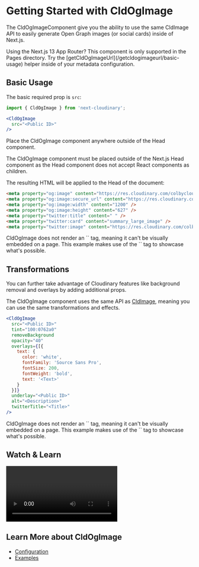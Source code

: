 


<Head>
  <title>CldOgImage - Next Cloudinary</title>
  <meta name="og:title" content="Getting Started with CldOgImage - Next Cloudinary" />
  <meta name="og:url" content={`https://next-cloudinary.spacejelly.dev/cldogimage/basic-usage`} />
</Head>

<OgImage
  title="CldOgImage"
  twitterTitle="Getting Started with CldOgImage"
/>

# Getting Started with CldOgImage

The CldOgImageComponent give you the ability to use the same CldImage API to easily generate Open Graph images (or social cards) inside of Next.js.

<Callout emoji={false}>
  Using the Next.js 13 App Router? This component is only supported in the Pages directory. Try the [getCldOgImageUrl](/getcldogimageurl/basic-usage) helper inside of your metadata configuration.
</Callout>

## Basic Usage

The basic required prop is `src`:

```jsx
import { CldOgImage } from 'next-cloudinary';

<CldOgImage
  src="<Public ID>"
/>
```

Place the CldOgImage component anywhere outside of the Head component.

<Callout emoji={false}>
  The CldOgImage component must be placed outside of the Next.js Head component as the Head component does not accept React components as children.
</Callout>

The resulting HTML will be applied to the Head of the document:

```html
<meta property="og:image" content="https://res.cloudinary.com/colbycloud-next-cloudinary/image/upload/c_fill,w_2400,h_1254,g_center/c_scale,w_1200/f_jpg/q_auto/v1/images/galaxy" />
<meta property="og:image:secure_url" content="https://res.cloudinary.com/colbycloud-next-cloudinary/image/upload/c_fill,w_2400,h_1254,g_center/c_scale,w_1200/f_jpg/q_auto/v1/images/galaxy" />
<meta property="og:image:width" content="1200" />
<meta property="og:image:height" content="627" />
<meta property="twitter:title" content=" " />
<meta property="twitter:card" content="summary_large_image" />
<meta property="twitter:image" content="https://res.cloudinary.com/colbycloud-next-cloudinary/image/upload/c_fill,w_2400,h_1254,g_center/c_scale,w_1200/f_webp/q_auto/v1/images/galaxy" />
```

<p className="nx-mt-6">
<CldImage
  width="1200"
  height="627"
  src={`${process.env.IMAGES_DIRECTORY}/turtle`}
  crop="fill"
  sizes="100vw"
  alt="Turtle in the ocean"
/>
</p>

<Callout emoji={false}>
  CldOgImage does not render an `<img>` tag, meaning it can't be visually embedded on a page. This example makes use of the `<CldImage>` tag to showcase what's possible.
</Callout>

## Transformations

You can further take advantage of Cloudinary features like background removal and overlays by adding additional props.

The CldOgImage component uses the same API as [CldImage](/components/cldimage/configuration), meaning you can use the same transformations and effects.

```jsx
<CldOgImage
  src="<Public ID>"
  tint="100:0762a0"
  removeBackground
  opacity="40"
  overlays={[{
    text: {
      color: 'white',
      fontFamily: 'Source Sans Pro',
      fontSize: 200,
      fontWeight: 'bold',
      text: '<Text>'
    }
  }]}
  underlay="<Public ID>"
  alt="<Description>"
  twitterTitle="<Title>"
/>
```

<p className="nx-mt-6">
<CldImage
  width="1200"
  height="627"
  src={`${process.env.IMAGES_DIRECTORY}/turtle`}
  crop="fill"
  tint="100:0762a0"
  removeBackground
  opacity="40"
  overlays={[{
    text: {
      color: 'white',
      fontFamily: 'Source Sans Pro',
      fontSize: 80,
      fontWeight: 'bold',
      text: 'Next Cloudinary'
    }
  }]}
  underlay={`${process.env.IMAGES_DIRECTORY}/galaxy`}
  sizes="100vw"
  alt="Turtle in the ocean"
/>
</p>

<Callout emoji={false}>
  CldOgImage does not render an `<img>` tag, meaning it can't be visually embedded on a page. This example makes use of the `<CldImage>` tag to showcase what's possible.
</Callout>

## Watch & Learn

<Video
  title="Dynamic Social Media Cards in Next.js with Next Cloudinary"
  url="https://www.youtube.com/watch?v=Q6EzklQ3JLU"
/>

## Learn More about CldOgImage
* [Configuration](/components/cldogimage/configuration)
* [Examples](/components/cldogimage/examples)